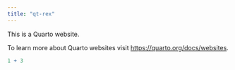 ```yaml
---
title: "qt-rex"
---
```


This is a Quarto website.

To learn more about Quarto websites visit <https://quarto.org/docs/websites>.

```r
1 + 3
```

